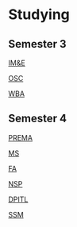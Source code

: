 = Studying =

== Semester 3 ==

[[IM&E]]

[[OSC]]

[[WBA]]

== Semester 4 ==

[[PREMA]]

[[MS]]

[[FA]]

[[NSP]]

[[DPITL]]

[[SSM]]
